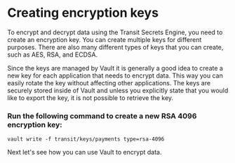 # Creating encryption keys

To encrypt and decrypt data using the Transit Secrets Engine, you need to create 
an encryption key. You can create multiple keys for different purposes.
There are also many different types of keys that you can create, such as
AES, RSA, and ECDSA.

Since the keys are managed by Vault it is generally a good idea to create a new key
for each application that needs to encrypt data. This way you can easily rotate the key
without affecting other applications. The keys are securely stored inside of Vault
and unless you explicitly state that you would like to export the key, it is not possible
to retrieve the key.

### Run the following command to create a new RSA 4096 encryption key:

```shell
vault write -f transit/keys/payments type=rsa-4096
```

Next let's see how you can use Vault to encrypt data.